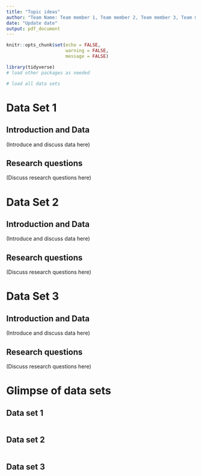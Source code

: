 ```yaml
---
title: "Topic ideas"
author: "Team Name: Team member 1, Team member 2, Team member 3, Team member 4"
date: "Update date"
output: pdf_document
---
```


```r
knitr::opts_chunk$set(echo = FALSE, 
                      warning = FALSE, 
                      message = FALSE)
```


```r
library(tidyverse) 
# load other packages as needed
``` 

```r
# load all data sets 
```

# Data Set 1

## Introduction and Data

(Introduce and discuss data here)

## Research questions 

(Discuss research questions here)



# Data Set 2

## Introduction and Data

(Introduce and discuss data here)

## Research questions 

(Discuss research questions here)



# Data Set 3

## Introduction and Data

(Introduce and discuss data here)

## Research questions 

(Discuss research questions here)



# Glimpse of data sets

## Data set 1

```r

```

## Data set 2

```r

```


## Data set 3

```r

```


